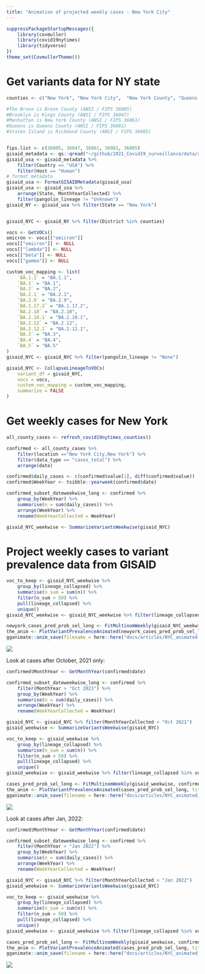 ```yaml
---
title: "Animation of projected weekly cases - New York City"
---
```


```r
suppressPackageStartupMessages({
    library(covmuller)
    library(covid19nytimes)
    library(tidyverse)
})
theme_set(CovmullerTheme())
```

# Get variants data for NY state

```r
counties <- c("New York", "New York City",  "New York County", "Queens County", "Bronx County",  "Bronx",  "Brooklyn", "Manhattan", "Queens", "Richmond County")

#The Bronx is Bronx County (ANSI / FIPS 36005)
#Brooklyn is Kings County (ANSI / FIPS 36047)
#Manhattan is New York County (ANSI / FIPS 36061)
#Queens is Queens County (ANSI / FIPS 36081)
#Staten Island is Richmond County (ANSI / FIPS 36085)


fips.list <- c(36005, 36047, 36061, 36081, 36085)
gisaid_metadata <- qs::qread("~/github/2021_Covid19_surveillance/data/all_metadata/metadata_tsv_2022_05_15.qs")
gisaid_usa <- gisaid_metadata %>%
    filter(Country == "USA") %>%
    filter(Host == "Human")
# format metadata
gisaid_usa <- FormatGISAIDMetadata(gisaid_usa)
gisaid_usa <- gisaid_usa %>%
    arrange(State, MonthYearCollected) %>%
    filter(pangolin_lineage != "Unknown")
gisaid_NY <- gisaid_usa %>% filter(State == "New York")


gisaid_NYC <- gisaid_NY %>% filter(District %in% counties)

vocs <- GetVOCs()
omicron <- vocs[["omicron"]]
vocs[["omicron"]] <- NULL
vocs[["lambda"]] <- NULL
vocs[["beta"]] <- NULL
vocs[["gamma"]] <- NULL

custom_voc_mapping <- list(
    `BA.1.1` = "BA.1.1",
    `BA.1` = "BA.1",
    `BA.2` = "BA.2",
    `BA.2.1` = "BA.2.1",
    `BA.2.9` = "BA.2.9",
    `BA.1.17.2` = "BA.1.17.2",
    `BA.2.10` = "BA.2.10",
    `BA.2.10.1` = "BA.2.10.1",
    `BA.2.12` = "BA.2.12",
    `BA.2.12.1` = "BA.2.12.1",
    `BA.3` = "BA.3",
    `BA.4` = "BA.4",
    `BA.5` = "BA.5"
)
gisaid_NYC <- gisaid_NYC %>% filter(pangolin_lineage != "None")

gisaid_NYC <- CollapseLineageToVOCs(
    variant_df = gisaid_NYC,
    vocs = vocs,
    custom_voc_mapping = custom_voc_mapping,
    summarize = FALSE
)
```

# Get weekly cases for New York

```r

all_county_cases <- refresh_covid19nytimes_counties()

confirmed <- all_county_cases %>%
    filter(location =="New York City,New York") %>%
    filter(data_type == "cases_total") %>%
    arrange(date)

confirmed$daily_cases <- c(confirmed$value[1], diff(confirmed$value))
confirmed$WeekYear <- tsibble::yearweek(confirmed$date)

confirmed_subset_dateweekwise_long <- confirmed %>%
    group_by(WeekYear) %>%
    summarise(n = sum(daily_cases)) %>%
    arrange(WeekYear) %>%
    rename(WeekYearCollected = WeekYear)

gisaid_NYC_weekwise <- SummarizeVariantsWeekwise(gisaid_NYC)
```


# Project weekly cases to variant prevalence data from GISAID

```r
voc_to_keep <- gisaid_NYC_weekwise %>%
    group_by(lineage_collapsed) %>%
    summarise(n_sum = sum(n)) %>%
    filter(n_sum > 50) %>%
    pull(lineage_collapsed) %>%
    unique()
gisaid_NYC_weekwise <- gisaid_NYC_weekwise %>% filter(lineage_collapsed %in% voc_to_keep)

newyork_cases_pred_prob_sel_long <- FitMultinomWeekly(gisaid_NYC_weekwise, confirmed_subset_dateweekwise_long)
the_anim <- PlotVariantPrevalenceAnimated(newyork_cases_pred_prob_sel_long, title = "Estimated cases (weekly average) in New York City by variant", caption = "**Source: gisaid.org and covid19nytimes<br>**")
gganimate::anim_save(filename = here::here("docs/articles/NYC_animated.gif"), animation = the_anim)
```
![](NYC_animated.gif)


Look at cases after October, 2021 only:

```r

confirmed$MonthYear <- GetMonthYear(confirmed$date)

confirmed_subset_dateweekwise_long <- confirmed %>%
    filter(MonthYear > "Oct 2021") %>%
    group_by(WeekYear) %>%
    summarise(n = sum(daily_cases)) %>%
    arrange(WeekYear) %>%
    rename(WeekYearCollected = WeekYear)

gisaid_NYC <- gisaid_NYC %>% filter(MonthYearCollected > "Oct 2021")
gisaid_weekwise <- SummarizeVariantsWeekwise(gisaid_NYC)

voc_to_keep <- gisaid_weekwise %>%
    group_by(lineage_collapsed) %>%
    summarise(n_sum = sum(n)) %>%
    filter(n_sum > 50) %>%
    pull(lineage_collapsed) %>%
    unique()
gisaid_weekwise <- gisaid_weekwise %>% filter(lineage_collapsed %in% voc_to_keep)

cases_pred_prob_sel_long <- FitMultinomWeekly(gisaid_weekwise, confirmed_subset_dateweekwise_long)
the_anim <- PlotVariantPrevalenceAnimated(cases_pred_prob_sel_long, title = "Estimated cases (weekly average) in New York City by variant", caption = "**Source: gisaid.org and covid19nytimes<br>**")
gganimate::anim_save(filename = here::here("docs/articles/NYC_animated_2021.gif"), animation = the_anim)
```
![](NYC_animated_2021.gif)

Look at cases after Jan, 2022:

```r

confirmed$MonthYear <- GetMonthYear(confirmed$date)

confirmed_subset_dateweekwise_long <- confirmed %>%
    filter(MonthYear > "Jan 2022") %>%
    group_by(WeekYear) %>%
    summarise(n = sum(daily_cases)) %>%
    arrange(WeekYear) %>%
    rename(WeekYearCollected = WeekYear)

gisaid_NYC <- gisaid_NYC %>% filter(MonthYearCollected > "Jan 2022")
gisaid_weekwise <- SummarizeVariantsWeekwise(gisaid_NYC)

voc_to_keep <- gisaid_weekwise %>%
    group_by(lineage_collapsed) %>%
    summarise(n_sum = sum(n)) %>%
    filter(n_sum > 50) %>%
    pull(lineage_collapsed) %>%
    unique()
gisaid_weekwise <- gisaid_weekwise %>% filter(lineage_collapsed %in% voc_to_keep)

cases_pred_prob_sel_long <- FitMultinomWeekly(gisaid_weekwise, confirmed_subset_dateweekwise_long)
the_anim <- PlotVariantPrevalenceAnimated(cases_pred_prob_sel_long, title = "Estimated cases (weekly average) in New York City by variant", caption = "**Source: gisaid.org and covid19nytimes<br>**")
gganimate::anim_save(filename = here::here("docs/articles/NYC_animated_2022.gif"), animation = the_anim)
```
![](NYC_animated_2022.gif)

